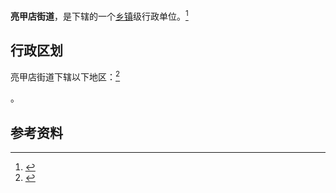 {{中国乡级行政区|21/02/13/016/000}}

'''亮甲店街道'''，是{{PRC admin/fullname|21/02/13/016/000|3}}下辖的一个[[乡镇|乡镇]]级行政单位。<ref>{{PRC admin/ref sgc|{{PRC admin/parent|21/02/13/016/000}}}}</ref>

== 行政区划 ==

亮甲店街道下辖以下地区：<ref>{{PRC admin/ref sgc|21/02/13/016/000}}</ref>

{{PRC admin/children|21/02/13/016/000}}。

== 参考资料 ==

{{reflist}}

{{行政区划小作品}}
{{PRC admin/navcat|21/02/13/016/000}}